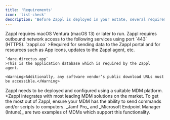 ```yaml
---
title: 'Requirements'
icon: 'list-check'
description: 'Before Zappl is deployed in your estate, several requirements must be met to ensure a seamless and successful deployment.'
---
```


<Steps>
  <Step title="macOS Requirements">
    <Check>Zappl requires macOS Ventura (macOS 13) or later to run.</Check>
  </Step>
  <Step title="Network Requirements">
    <Check>Zappl requires outbound network access to the following services using port `443` (HTTPS).</Check>
    `zappl.co`
    >Required for sending data to the Zappl portal and for resources such as App icons, updates to the Zappl agent, etc.
    
    `dare.directus.app`
    >This is the application database which is required by the Zappl agent.
    
    <Warning>Additionally, any software vendor’s public download URLs must be accessible.</Warning>
  </Step>
  <Step title="Mobile Device Management (MDM)">
    <Check>Zappl needs to be deployed and configured using a suitable MDM platform.</Check>
    >Zappl integrates with most leading MDM solutions on the market. To get the most out of Zappl, ensure your MDM has the ability to send commands and/or scripts to computers. _Jamf Pro_ and _Microsoft Endpoint Manager (Intune)_ are two examples of MDMs which support this functionality.
  </Step>
</Steps>